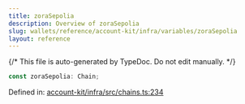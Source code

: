 ```yaml
---
title: zoraSepolia
description: Overview of zoraSepolia
slug: wallets/reference/account-kit/infra/variables/zoraSepolia
layout: reference
---
```


{/* This file is auto-generated by TypeDoc. Do not edit manually. */}

```ts
const zoraSepolia: Chain;
```

Defined in: [account-kit/infra/src/chains.ts:234](https://github.com/alchemyplatform/aa-sdk/blob/0cc60e9f694c242d91befdaa2f26cdec3ee389c5/account-kit/infra/src/chains.ts#L234)
